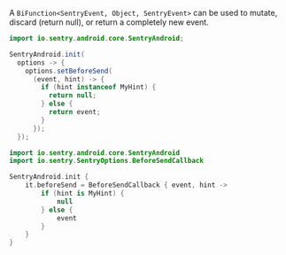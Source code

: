 A `BiFunction<SentryEvent, Object, SentryEvent>` can be used to mutate, discard (return null), or return a completely new event.

```java
import io.sentry.android.core.SentryAndroid;

SentryAndroid.init(
  options -> {
    options.setBeforeSend(
      (event, hint) -> {
        if (hint instanceof MyHint) {
          return null;
        } else {
          return event;
        }
      });
  });
```

```kotlin
import io.sentry.android.core.SentryAndroid
import io.sentry.SentryOptions.BeforeSendCallback

SentryAndroid.init {
    it.beforeSend = BeforeSendCallback { event, hint ->
        if (hint is MyHint) {
            null
        } else {
            event
        }
    }
}
```
